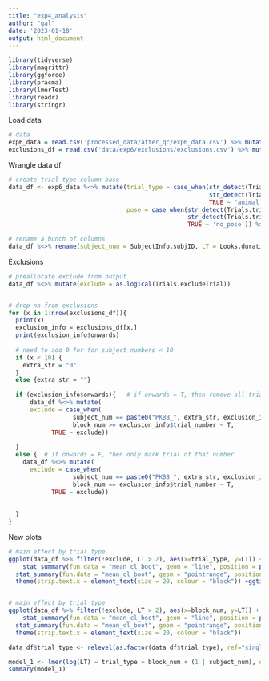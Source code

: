 ```yaml
---
title: "exp4_analysis"
author: "gal"
date: '2023-01-18'
output: html_document
---
```


```r
library(tidyverse)
library(magrittr)
library(ggforce)
library(pracma)
library(lmerTest)
library(readr)
library(stringr)
```

Load data
```r

# data
exp6_data = read.csv('processed_data/after_qc/exp6_data.csv') %>% mutate(experiment = 6)
exclusions_df = read.csv('data/exp6/exclusions/exclusions.csv') %>% mutate(experiment = 6)
```


Wrangle data df
```r

# create trial type column base
data_df <- exp6_data %<>% mutate(trial_type = case_when(str_detect(Trials.trialType, "veggie") ~ "veggie", 
                                                        str_detect(Trials.trialType, "single") ~ "single animal",
                                                        TRUE ~ "animal pair"),
                                 pose = case_when(str_detect(Trials.trialType, 'left') ~ 'left',
                                                  str_detect(Trials.trialType, 'right') ~ 'right',
                                                  TRUE ~ 'no_pose')) %>% mutate(block_num = Trials.ordinal + 1)

# rename a bunch of columns
data_df %<>% rename(subject_num = SubjectInfo.subjID, LT = Looks.duration_onLooks, age = SubjectInfo.testAge, sex = SubjectInfo.gender)

```


Exclusions
```r

# preallocate exclude from output
data_df %<>% mutate(exclude = as.logical(Trials.excludeTrial))


# drop na from exclusions
for (x in 1:nrow(exclusions_df)){
  print(x)
  exclusion_info = exclusions_df[x,]
  print(exclusion_info$onwards)
  
  # need to add 0 for for subject numbers < 10
  if (x < 10) {
    extra_str = "0"
  }
  else {extra_str = ""}
  
  if (exclusion_info$onwards){   # if onwards = T, then remove all trials starting from that trial onwards
      data_df %<>% mutate(
      exclude = case_when(
                  subject_num == paste0("PKBB_", extra_str, exclusion_info$subject_number) & 
                  block_num >= exclusion_info$trial_number ~ T,
            TRUE ~ exclude))
    
  }
  else {  # if onwards = F, then only mark trial of that number
    data_df %<>% mutate(
      exclude = case_when(
                  subject_num == paste0("PKBB_", extra_str, exclusion_info$subject_number) & 
                  block_num == exclusion_info$trial_number ~ T,
            TRUE ~ exclude))
    
  
  }
}
```

New plots
```r
# main effect by trial type
ggplot(data_df %>% filter(!exclude, LT > 2), aes(x=trial_type, y=LT)) + geom_jitter(width = 0.03, alpha = 0.2) + 
    stat_summary(fun.data = "mean_cl_boot", geom = "line", position = position_dodge(width = .1))  + 
  stat_summary(fun.data = "mean_cl_boot", geom = "pointrange", position = position_dodge(width = .1)) + xlab('Trial type') + ylab('LT in s') + labs(color = 'fam dur') + theme_grey(base_size = 20) + 
  theme(strip.text.x = element_text(size = 20, colour = "black")) +ggtitle('exp6') + coord_cartesian(ylim = c(15,35))


# main effect by trial type
ggplot(data_df %>% filter(!exclude, LT > 2), aes(x=block_num, y=LT)) + geom_jitter(width = 0.03, alpha = 0.2) + 
    stat_summary(fun.data = "mean_cl_boot", geom = "line", position = position_dodge(width = .1))  + 
  stat_summary(fun.data = "mean_cl_boot", geom = "pointrange", position = position_dodge(width = .1)) + xlab('Block number') + ylab('LT in s') + labs(color = 'fam dur') + theme_grey(base_size = 20) + 
  theme(strip.text.x = element_text(size = 20, colour = "black"))

```

```r

data_df$trial_type <- relevel(as.factor(data_df$trial_type), ref="single animal")

model_1 <- lmer(log(LT) ~ trial_type + block_num + (1 | subject_num), data = data_df %>% filter(!exclude))
summary(model_1)

```


